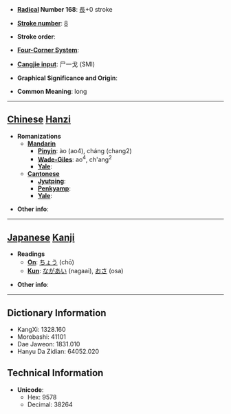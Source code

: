 * '''[[Wiktionary:Chinese radical index| Radical]] Number 168''': [[Wiktionary:Chinese radical index 長|長]]+0 stroke

* '''[[Wiktionary:Chinese total strokes index|Stroke number]]''': [[Wiktionary:Chinese total strokes index 8|8]]

* '''Stroke order''': 

* '''[[Wiktionary:Chinese four corner index|Four-Corner System]]''': 

* '''[[Wiktionary:Chinese Cangjie index|Cangjie input]]''': 尸一戈 (SMI)

* '''Graphical Significance and Origin''': 

* '''Common Meaning''': long

----

== [[Chinese]] [[Hanzi]] ==

* '''Romanizations'''
** '''[[Mandarin]]'''
*** '''[[Pinyin]]''': ào (ao4), cháng (chang2)
*** '''[[Wade-Giles]]''': ao<sup>4</sup>, ch'ang<sup>2</sup>
*** '''[[Yale]]''': 
** '''[[Cantonese]]'''
*** '''[[Jyutping]]''':
*** '''[[Penkyamp]]''': 
*** '''[[Yale]]''': 

* '''Other info''': 

----

== [[Japanese]] [[Kanji]] ==

* '''Readings'''
** '''[[On]]''': [[ちょう]] (chō)
** '''[[Kun]]''': [[ながあい]] (nagaai), [[おさ]] (osa)

* '''Other info''':  

----

== Dictionary Information ==

* KangXi: 1328.160
* Morobashi: 41101
* Dae Jaweon: 1831.010
* Hanyu Da Zidian: 64052.020

== Technical Information ==

* '''Unicode''':
** Hex: 9578
** Decimal: 38264